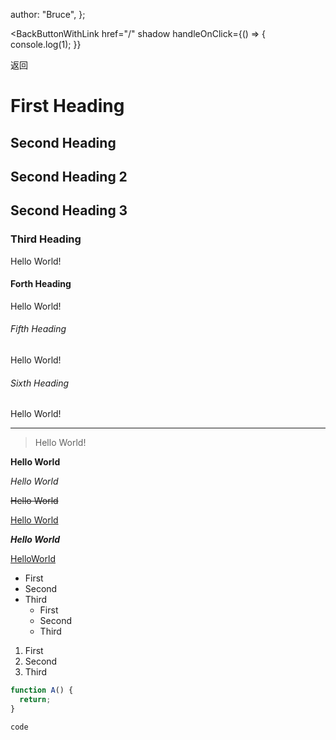 
  author: "Bruce",
};

<NextHead title="Test" />

<BackButtonWithLink
  href="/"
  shadow
  handleOnClick={() => {
    console.log(1);
  }}
>
  返回
</BackButtonWithLink>

# First Heading

## Second Heading

## Second Heading 2

## Second Heading 3

### Third Heading

Hello World!

#### Forth Heading

Hello World!

###### Fifth Heading

Hello World!

###### Sixth Heading

Hello World!

---

> Hello World!

**Hello World**

_Hello World_

~~Hello World~~

<u>Hello World</u>

**_Hello World_**

[HelloWorld](https://bruceworld.top)

- First
- Second
- Third
  - First
  - Second
  - Third

1. First
2. Second
3. Third

```javascript
function A() {
  return;
}
```

`code `
